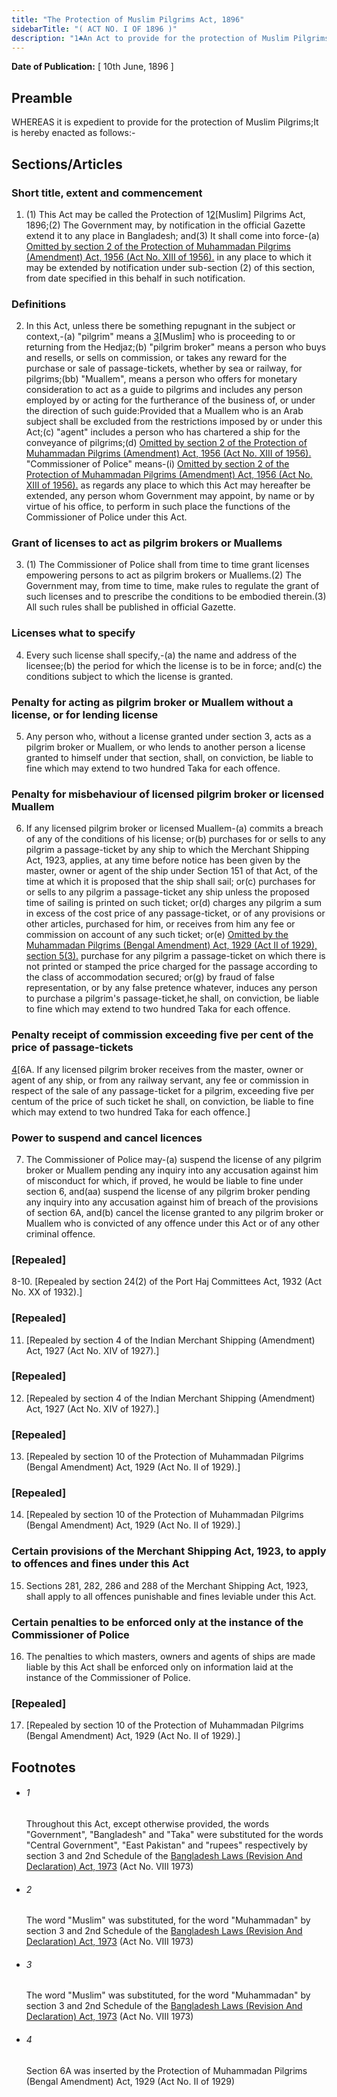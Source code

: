 ```yaml
---
title: "The Protection of Muslim Pilgrims Act, 1896"
sidebarTitle: "( ACT NO. I OF 1896 )"
description: "1♣An Act to provide for the protection of Muslim Pilgrims."
---
```


**Date of Publication:** [ 10th June, 1896 ]

## Preamble

WHEREAS it is expedient to provide for the protection of Muslim Pilgrims;It is hereby enacted as follows:-

## Sections/Articles

### Short title, extent and commencement

1. (1) This Act may be called the Protection of 1[2](1)[Muslim] Pilgrims Act, 1896;(2) The Government may, by notification in the official Gazette extend it to any place in Bangladesh; and(3) It shall come into force-(a) [Omitted by section 2 of the Protection of Muhammadan Pilgrims (Amendment) Act, 1956 (Act No. XIII of 1956).](b) in any place to which it may be extended by notification under sub-section (2) of this section, from date specified in this behalf in such notification.

### Definitions

2. In this Act, unless there be something repugnant in the subject or context,-(a) "pilgrim" means a [3](1)[Muslim] who is proceeding to or returning from the Hedjaz;(b) "pilgrim broker" means a person who buys and resells, or sells on commission, or takes any reward for the purchase or sale of passage-tickets, whether by sea or railway, for pilgrims;(bb) "Muallem", means a person who offers for monetary consideration to act as a guide to pilgrims and includes any person employed by or acting for the furtherance of the business of, or under the direction of such guide:Provided that a Muallem who is an Arab subject shall be excluded from the restrictions imposed by or under this Act;(c) "agent" includes a person who has chartered a ship for the conveyance of pilgrims;(d) [Omitted by section 2 of the Protection of Muhammadan Pilgrims (Amendment) Act, 1956 (Act No. XIII of 1956).](e) "Commissioner of Police" means-(i) [Omitted by section 2 of the Protection of Muhammadan Pilgrims (Amendment) Act, 1956 (Act No. XIII of 1956).](ii) as regards any place to which this Act may hereafter be extended, any person whom Government may appoint, by name or by virtue of his office, to perform in such place the functions of the Commissioner of Police under this Act.

### Grant of licenses to act as pilgrim brokers or Muallems

3. (1) The Commissioner of Police shall from time to time grant licenses empowering persons to act as pilgrim brokers or Muallems.(2) The Government may, from time to time, make rules to regulate the grant of such licenses and to prescribe the conditions to be embodied therein.(3) All such rules shall be published in official Gazette.

### Licenses what to specify

4. Every such license shall specify,-(a) the name and address of the licensee;(b) the period for which the license is to be in force; and(c) the conditions subject to which the license is granted.

### Penalty for acting as pilgrim broker or Muallem without a license, or for lending license

5. Any person who, without a license granted under section 3, acts as a pilgrim broker or Muallem, or who lends to another person a license granted to himself under that section, shall, on conviction, be liable to fine which may extend to two hundred Taka for each offence.

### Penalty for misbehaviour of licensed pilgrim broker or licensed Muallem

6. If any licensed pilgrim broker or licensed Muallem-(a) commits a breach of any of the conditions of his license; or(b) purchases for or sells to any pilgrim a passage-ticket by any ship to which the Merchant Shipping Act, 1923, applies, at any time before notice has been given by the master, owner or agent of the ship under Section 151 of that Act, of the time at which it is proposed that the ship shall sail; or(c) purchases for or sells to any pilgrim a passage-ticket any ship unless the proposed time of sailing is printed on such ticket; or(d) charges any pilgrim a sum in excess of the cost price of any passage-ticket, or of any provisions or other articles, purchased for him, or receives from him any fee or commission on account of any such ticket; or(e) [Omitted by the Muhammadan Pilgrims (Bengal Amendment) Act, 1929 (Act II of 1929), section 5(3).](f) purchase for any pilgrim a passage-ticket on which there is not printed or stamped the price charged for the passage according to the class of accommodation secured; or(g) by fraud of false representation, or by any false pretence whatever, induces any person to purchase a pilgrim's passage-ticket,he shall, on conviction, be liable to fine which may extend to two hundred Taka for each offence.

### Penalty receipt of commission exceeding five per cent of the price of passage-tickets

[4](1)[6A. If any licensed pilgrim broker receives from the master, owner or agent of any ship, or from any railway servant, any fee or commission in respect of the sale of any passage-ticket for a pilgrim, exceeding five per centum of the price of such ticket he shall, on conviction, be liable to fine which may extend to two hundred Taka for each offence.]

### Power to suspend and cancel licences

7. The Commissioner of Police may-(a) suspend the license of any pilgrim broker or Muallem pending any inquiry into any accusation against him of misconduct for which, if proved, he would be liable to fine under section 6, and(aa) suspend the license of any pilgrim broker pending any inquiry into any accusation against him of breach of the provisions of section 6A, and(b) cancel the license granted to any pilgrim broker or Muallem who is convicted of any offence under this Act or of any other criminal offence.

### [Repealed]

8-10. [Repealed by section 24(2) of the Port Haj Committees Act, 1932 (Act No. XX of 1932).]

### [Repealed]

11. [Repealed by section 4 of the Indian Merchant Shipping (Amendment) Act, 1927 (Act No. XIV of 1927).]

### [Repealed]

12. [Repealed by section 4 of the Indian Merchant Shipping (Amendment) Act, 1927 (Act No. XIV of 1927).]

### [Repealed]

13. [Repealed by section 10 of the Protection of Muhammadan Pilgrims (Bengal Amendment) Act, 1929 (Act No. II of 1929).]

### [Repealed]

14. [Repealed by section 10 of the Protection of Muhammadan Pilgrims (Bengal Amendment) Act, 1929 (Act No. II of 1929).]

### Certain provisions of the Merchant Shipping Act, 1923, to apply to offences and fines under this Act

15. Sections 281, 282, 286 and 288 of the Merchant Shipping Act, 1923, shall apply to all offences punishable and fines leviable under this Act.

### Certain penalties to be enforced only at the instance of the Commissioner of Police

16. The penalties to which masters, owners and agents of ships are made liable by this Act shall be enforced only on information laid at the instance of the Commissioner of Police.

### [Repealed]

17. [Repealed by section 10 of the Protection of Muhammadan Pilgrims (Bengal Amendment) Act, 1929 (Act No. II of 1929).]

## Footnotes

- ###### 1

  Throughout this Act, except otherwise provided, the words "Government", "Bangladesh" and "Taka" were substituted for the words "Central Government", "East Pakistan" and "rupees" respectively by section 3 and 2nd Schedule of the [Bangladesh Laws (Revision And Declaration) Act, 1973](/act-430.html "Bangladesh Laws (Revision And Declaration) Act, 1973") (Act No. VIII 1973)

- ###### 2

  The word "Muslim" was substituted, for the word "Muhammadan" by section 3 and 2nd Schedule of the [Bangladesh Laws (Revision And Declaration) Act, 1973](/act-430.html "Bangladesh Laws (Revision And Declaration) Act, 1973") (Act No. VIII 1973)

- ###### 3

  The word "Muslim" was substituted, for the word "Muhammadan" by section 3 and 2nd Schedule of the [Bangladesh Laws (Revision And Declaration) Act, 1973](/act-430.html "Bangladesh Laws (Revision And Declaration) Act, 1973") (Act No. VIII 1973)

- ###### 4

  Section 6A was inserted by the Protection of Muhammadan Pilgrims (Bengal Amendment) Act, 1929 (Act No. II of 1929)
